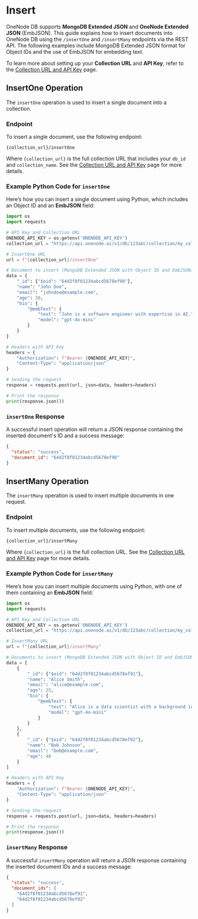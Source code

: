 # Insert

OneNode DB supports **MongoDB Extended JSON** and **OneNode Extended JSON** (EmbJSON). This guide explains how to insert documents into OneNode DB using the `/insertOne` and `/insertMany` endpoints via the REST API. The following examples include MongoDB Extended JSON format for Object IDs and the use of EmbJSON for embedding text.

To learn more about setting up your **Collection URL** and **API Key**, refer to the [Collection URL and API Key](#) page.

## InsertOne Operation

The `insertOne` operation is used to insert a single document into a collection.

### Endpoint

To insert a single document, use the following endpoint:

```
{collection_url}/insertOne
```

Where `{collection_url}` is the full collection URL that includes your `db_id` and `collection_name`. See the [Collection URL and API Key](#) page for more details.

### Example Python Code for `insertOne`

Here’s how you can insert a single document using Python, which includes an Object ID and an **EmbJSON** field:

```python
import os
import requests

# API Key and Collection URL
ONENODE_API_KEY = os.getenv('ONENODE_API_KEY')
collection_url = "https://api.onenode.ai/v1/db/123abc/collection/my_collection"

# InsertOne URL
url = f"{collection_url}/insertOne"

# Document to insert (MongoDB Extended JSON with Object ID and EmbJSON)
data = {
    "_id": {"$oid": "64d2f8f01234abcd5678ef90"},
    "name": "John Doe",
    "email": "johndoe@example.com",
    "age": 30,
    "bio": {
        "@embText": {
            "text": "John is a software engineer with expertise in AI.",
            "model": "gpt-4o-mini"
        }
    }
}

# Headers with API Key
headers = {
    "Authorization": f"Bearer {ONENODE_API_KEY}",
    "Content-Type": "application/json"
}

# Sending the request
response = requests.post(url, json=data, headers=headers)

# Print the response
print(response.json())
```

### `insertOne` Response

A successful insert operation will return a JSON response containing the inserted document's ID and a success message:

```json
{
  "status": "success",
  "document_id": "64d2f8f01234abcd5678ef90"
}
```

## InsertMany Operation

The `insertMany` operation is used to insert multiple documents in one request.

### Endpoint

To insert multiple documents, use the following endpoint:

```
{collection_url}/insertMany
```

Where `{collection_url}` is the full collection URL. See the [Collection URL and API Key](#) page for more details.

### Example Python Code for `insertMany`

Here’s how you can insert multiple documents using Python, with one of them containing an **EmbJSON** field:

```python
import os
import requests

# API Key and Collection URL
ONENODE_API_KEY = os.getenv('ONENODE_API_KEY')
collection_url = "https://api.onenode.ai/v1/db/123abc/collection/my_collection"

# InsertMany URL
url = f"{collection_url}/insertMany"

# Documents to insert (MongoDB Extended JSON with Object ID and EmbJSON)
data = [
    {
        "_id": {"$oid": "64d2f8f01234abcd5678ef91"},
        "name": "Alice Smith",
        "email": "alice@example.com",
        "age": 25,
        "bio": {
            "@embText": {
                "text": "Alice is a data scientist with a background in machine learning.",
                "model": "gpt-4o-mini"
            }
        }
    },
    {
        "_id": {"$oid": "64d2f8f01234abcd5678ef92"},
        "name": "Bob Johnson",
        "email": "bob@example.com",
        "age": 40
    }
]

# Headers with API Key
headers = {
    "Authorization": f"Bearer {ONENODE_API_KEY}",
    "Content-Type": "application/json"
}

# Sending the request
response = requests.post(url, json=data, headers=headers)

# Print the response
print(response.json())
```

### `insertMany` Response

A successful `insertMany` operation will return a JSON response containing the inserted document IDs and a success message:

```json
{
  "status": "success",
  "document_ids": [
    "64d2f8f01234abcd5678ef91",
    "64d2f8f01234abcd5678ef92"
  ]
}
```
